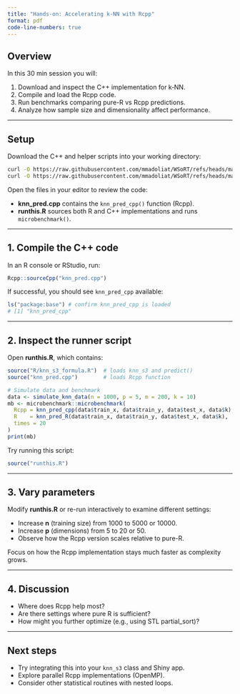 ```yaml
---
title: "Hands-on: Accelerating k-NN with Rcpp"
format: pdf
code-line-numbers: true
---
```


## Overview

In this 30 min session you will:

1.  Download and inspect the C++ implementation for k‑NN.
2.  Compile and load the Rcpp code.
3.  Run benchmarks comparing pure-R vs Rcpp predictions.
4.  Analyze how sample size and dimensionality affect performance.

------------------------------------------------------------------------

## Setup

Download the C++ and helper scripts into your working directory:

``` .bash
curl -O https://raw.githubusercontent.com/mmadoliat/WSoRT/refs/heads/main/src/knn_pred.cpp
curl -O https://raw.githubusercontent.com/mmadoliat/WSoRT/refs/heads/main/runthis.R
```

Open the files in your editor to review the code:

-   **knn_pred.cpp** contains the `knn_pred_cpp()` function (Rcpp).
-   **runthis.R** sources both R and C++ implementations and runs `microbenchmark()`.

------------------------------------------------------------------------

## 1. Compile the C++ code

In an R console or RStudio, run:

``` .r
Rcpp::sourceCpp("knn_pred.cpp")
```

If successful, you should see `knn_pred_cpp` available:

``` .r
ls("package:base") # confirm knn_pred_cpp is loaded
# [1] "knn_pred_cpp"
```

------------------------------------------------------------------------

## 2. Inspect the runner script

Open **runthis.R**, which contains:

``` .r
source("R/knn_s3_formula.R")  # loads knn_s3 and predict()
source("knn_pred.cpp")        # loads Rcpp function

# Simulate data and benchmark
data <- simulate_knn_data(n = 1000, p = 5, m = 200, k = 10)
mb <- microbenchmark::microbenchmark(
  Rcpp = knn_pred_cpp(data$train_x, data$train_y, data$test_x, data$k),
  R    = knn_pred_R(data$train_x, data$train_y, data$test_x, data$k),
  times = 20
)
print(mb)
```

Try running this script:

``` .r
source("runthis.R")
```

------------------------------------------------------------------------

## 3. Vary parameters

Modify **runthis.R** or re-run interactively to examine different settings:

-   Increase **n** (training size) from 1000 to 5000 or 10000.
-   Increase **p** (dimensions) from 5 to 20 or 50.
-   Observe how the Rcpp version scales relative to pure-R.

Focus on how the Rcpp implementation stays much faster as complexity grows.

------------------------------------------------------------------------

## 4. Discussion

-   Where does Rcpp help most?
-   Are there settings where pure R is sufficient?
-   How might you further optimize (e.g., using STL partial_sort)?

------------------------------------------------------------------------

## Next steps

-   Try integrating this into your `knn_s3` class and Shiny app.
-   Explore parallel Rcpp implementations (OpenMP).
-   Consider other statistical routines with nested loops.
